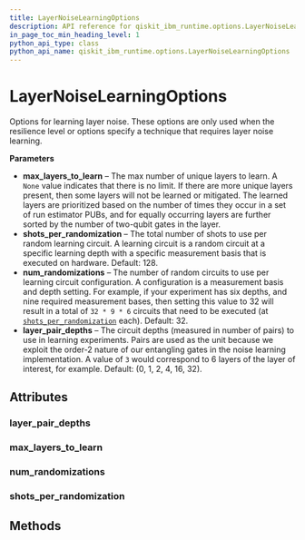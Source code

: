 ```yaml
---
title: LayerNoiseLearningOptions
description: API reference for qiskit_ibm_runtime.options.LayerNoiseLearningOptions
in_page_toc_min_heading_level: 1
python_api_type: class
python_api_name: qiskit_ibm_runtime.options.LayerNoiseLearningOptions
---
```


# LayerNoiseLearningOptions

<Class id="qiskit_ibm_runtime.options.LayerNoiseLearningOptions" isDedicatedPage={true} github="https://github.com/Qiskit/qiskit-ibm-runtime/tree/stable/0.21/qiskit_ibm_runtime/options/layer_noise_learning_options.py#L28-L75" signature="LayerNoiseLearningOptions(*args, **kwargs)">
  Options for learning layer noise.

  <Admonition title="Note" type="note">
    These options are only used when the resilience level or options specify a technique that requires layer noise learning.
  </Admonition>

  **Parameters**

  *   **max\_layers\_to\_learn** – The max number of unique layers to learn. A `None` value indicates that there is no limit. If there are more unique layers present, then some layers will not be learned or mitigated. The learned layers are prioritized based on the number of times they occur in a set of run estimator PUBs, and for equally occurring layers are further sorted by the number of two-qubit gates in the layer.
  *   **shots\_per\_randomization** – The total number of shots to use per random learning circuit. A learning circuit is a random circuit at a specific learning depth with a specific measurement basis that is executed on hardware. Default: 128.
  *   **num\_randomizations** – The number of random circuits to use per learning circuit configuration. A configuration is a measurement basis and depth setting. For example, if your experiment has six depths, and nine required measurement bases, then setting this value to 32 will result in a total of `32 * 9 * 6` circuits that need to be executed (at [`shots_per_randomization`](#qiskit_ibm_runtime.options.LayerNoiseLearningOptions.shots_per_randomization "qiskit_ibm_runtime.options.LayerNoiseLearningOptions.shots_per_randomization") each). Default: 32.
  *   **layer\_pair\_depths** – The circuit depths (measured in number of pairs) to use in learning experiments. Pairs are used as the unit because we exploit the order-2 nature of our entangling gates in the noise learning implementation. A value of `3` would correspond to 6 layers of the layer of interest, for example. Default: (0, 1, 2, 4, 16, 32).

  ## Attributes

  ### layer\_pair\_depths

  <Attribute id="qiskit_ibm_runtime.options.LayerNoiseLearningOptions.layer_pair_depths" name="layer_pair_depths" attributeTypeHint="UnsetType | List[int]" attributeValue="= Unset" />

  ### max\_layers\_to\_learn

  <Attribute id="qiskit_ibm_runtime.options.LayerNoiseLearningOptions.max_layers_to_learn" name="max_layers_to_learn" attributeTypeHint="UnsetType | int | None" attributeValue="= Unset" />

  ### num\_randomizations

  <Attribute id="qiskit_ibm_runtime.options.LayerNoiseLearningOptions.num_randomizations" name="num_randomizations" attributeTypeHint="UnsetType | int" attributeValue="= Unset" />

  ### shots\_per\_randomization

  <Attribute id="qiskit_ibm_runtime.options.LayerNoiseLearningOptions.shots_per_randomization" name="shots_per_randomization" attributeTypeHint="UnsetType | int" attributeValue="= Unset" />

  ## Methods
</Class>

